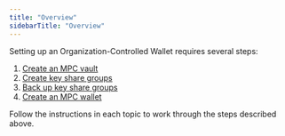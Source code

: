 ```yaml
---
title: "Overview"
sidebarTitle: "Overview"
---
```


Setting up an Organization-Controlled Wallet requires several steps:
1. [Create an MPC vault](/portal/mpc-wallets/ocw/create-mpc-vault)
2. [Create key share groups](/portal/mpc-wallets/ocw/create-key-share-groups)
3. [Back up key share groups](/portal/mpc-wallets/ocw/back-up-key-share-groups)
4. [Create an MPC wallet](/portal/mpc-wallets/ocw/create-mpc-wallet)

Follow the instructions in each topic to work through the steps described above.
